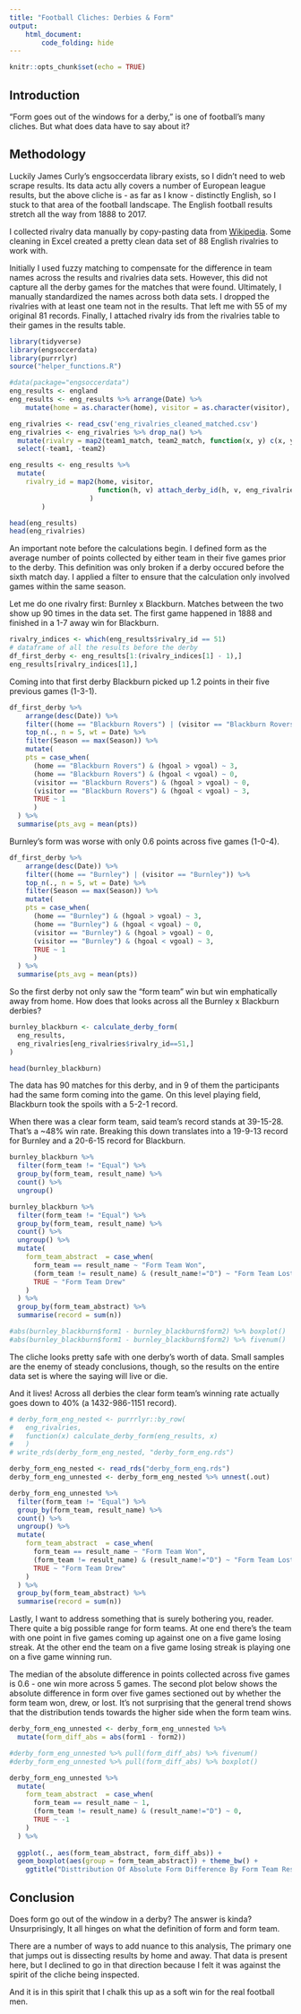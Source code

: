 ```yaml
---
title: "Football Cliches: Derbies & Form"
output: 
    html_document:
        code_folding: hide
---
```


```r
knitr::opts_chunk$set(echo = TRUE)
```

## Introduction

"Form goes out of the windows for a derby," is one of football's many cliches. But what does data have to say about it? 

## Methodology

Luckily James Curly's engsoccerdata library exists, so I didn't need to web scrape results. Its data actu ally covers a number of European league results, but the above cliche is - as far as I know - distinctly English, so I stuck to that area of the football landscape. The English football results stretch all the way from 1888 to 2017.

I collected rivalry data manually by copy-pasting data from [Wikipedia](https://en.wikipedia.org/wiki/List_of_sports_rivalries_in_the_United_Kingdom#Association_Football). Some cleaning in Excel created a pretty clean data set of 88 English rivalries to work with.

Initially I used fuzzy matching to compensate for the difference in team names across the results and rivalries data sets. However, this did not capture all the derby games for the matches that were found. Ultimately, I manually standardized the names across both data sets. I dropped the rivalries with at least one team not in the results. That left me with 55 of my original 81 records. Finally, I attached rivalry ids from the rivalries table to their games in the results table.

```r
library(tidyverse)
library(engsoccerdata)
library(purrrlyr)
source("helper_functions.R")

#data(package="engsoccerdata")
eng_results <- england
eng_results <- eng_results %>% arrange(Date) %>% 
    mutate(home = as.character(home), visitor = as.character(visitor), result = as.character(result))

eng_rivalries <- read_csv('eng_rivalries_cleaned_matched.csv')
eng_rivalries <- eng_rivalries %>% drop_na() %>%
  mutate(rivalry = map2(team1_match, team2_match, function(x, y) c(x, y))) %>%
  select(-team1, -team2)

eng_results <- eng_results %>%
  mutate(
    rivalry_id = map2(home, visitor, 
                      function(h, v) attach_derby_id(h, v, eng_rivalries)
                    )
        )

head(eng_results)
head(eng_rivalries)
```

An important note before the calculations begin. I defined form as the average number of points collected by either team in their five games prior to the derby. This definition was only broken if a derby occured before the sixth match day. I applied a filter to ensure that the calculation only involved games within the same season. 

Let me do one rivalry first: Burnley x Blackburn. Matches between the two show up 90 times in the data set. The first game happened in 1888 and finished in a 1-7 away win for Blackburn. 

```r
rivalry_indices <- which(eng_results$rivalry_id == 51)
# dataframe of all the results before the derby
df_first_derby <- eng_results[1:(rivalry_indices[1] - 1),]
eng_results[rivalry_indices[1],]
```

Coming into that first derby Blackburn picked up 1.2 points in their five previous games (1-3-1).

```r
df_first_derby %>%
    arrange(desc(Date)) %>%
    filter((home == "Blackburn Rovers") | (visitor == "Blackburn Rovers")) %>%
    top_n(., n = 5, wt = Date) %>%
    filter(Season == max(Season)) %>%
    mutate(
    pts = case_when(
      (home == "Blackburn Rovers") & (hgoal > vgoal) ~ 3,
      (home == "Blackburn Rovers") & (hgoal < vgoal) ~ 0,
      (visitor == "Blackburn Rovers") & (hgoal > vgoal) ~ 0,
      (visitor == "Blackburn Rovers") & (hgoal < vgoal) ~ 3,
      TRUE ~ 1
      )
  ) %>%
  summarise(pts_avg = mean(pts))
```

Burnley's form was worse with only 0.6 points across five games (1-0-4).

```r
df_first_derby %>%
    arrange(desc(Date)) %>%
    filter((home == "Burnley") | (visitor == "Burnley")) %>%
    top_n(., n = 5, wt = Date) %>%
    filter(Season == max(Season)) %>%
    mutate( 
    pts = case_when(
      (home == "Burnley") & (hgoal > vgoal) ~ 3,
      (home == "Burnley") & (hgoal < vgoal) ~ 0,
      (visitor == "Burnley") & (hgoal > vgoal) ~ 0,
      (visitor == "Burnley") & (hgoal < vgoal) ~ 3,
      TRUE ~ 1
      )
  ) %>%
  summarise(pts_avg = mean(pts))
```

So the first derby not only saw the "form team" win but win emphatically away from home. How does that looks across all the Burnley x Blackburn derbies?

```r
burnley_blackburn <- calculate_derby_form(
  eng_results,
  eng_rivalries[eng_rivalries$rivalry_id==51,]
)

head(burnley_blackburn)
```

The data has 90 matches for this derby, and in 9 of them the participants had the same form coming into the game. On this level playing field, Blackburn took the spoils with a 5-2-1 record.

When there was a clear form team, said team's record stands at 39-15-28. That's a ~48% win rate. Breaking this down translates into a 19-9-13 record for Burnley and a 20-6-15 record for Blackburn. 

```r
burnley_blackburn %>% 
  filter(form_team != "Equal") %>%
  group_by(form_team, result_name) %>%
  count() %>%
  ungroup()

burnley_blackburn %>% 
  filter(form_team != "Equal") %>%
  group_by(form_team, result_name) %>%
  count() %>%
  ungroup() %>%
  mutate(
    form_team_abstract  = case_when(
      form_team == result_name ~ "Form Team Won",
      (form_team != result_name) & (result_name!="D") ~ "Form Team Lost",
      TRUE ~ "Form Team Drew"
    )
  ) %>%
  group_by(form_team_abstract) %>%
  summarise(record = sum(n))

#abs(burnley_blackburn$form1 - burnley_blackburn$form2) %>% boxplot()
#abs(burnley_blackburn$form1 - burnley_blackburn$form2) %>% fivenum()
```

The cliche looks pretty safe with one derby's worth of data. Small samples are the enemy of steady conclusions, though, so the results on the entire data set is where the saying will live or die.

And it lives! Across all derbies the clear form team's winning rate actually goes down to 40% (a 1432-986-1151 record).

```r
# derby_form_eng_nested <- purrrlyr::by_row(
#   eng_rivalries, 
#   function(x) calculate_derby_form(eng_results, x)
#   )
# write_rds(derby_form_eng_nested, "derby_form_eng.rds")
```


```r
derby_form_eng_nested <- read_rds("derby_form_eng.rds")
derby_form_eng_unnested <- derby_form_eng_nested %>% unnest(.out)

derby_form_eng_unnested %>% 
  filter(form_team != "Equal") %>%
  group_by(form_team, result_name) %>%
  count() %>%
  ungroup() %>%
  mutate(
    form_team_abstract  = case_when(
      form_team == result_name ~ "Form Team Won",
      (form_team != result_name) & (result_name!="D") ~ "Form Team Lost",
      TRUE ~ "Form Team Drew"
    )
  ) %>%
  group_by(form_team_abstract) %>%
  summarise(record = sum(n))
```

Lastly, I want to address something that is surely bothering you, reader. There quite a big possible range for form teams. At one end there's the team with one point in five games coming up against one on a five game losing streak. At the other end the team on a five game losing streak is playing one on a five game winning run. 

The median of the absolute difference in points collected across five games is 0.6 - one win more across 5 games. The second plot below shows the absolute difference in form over five games sectioned out by whether the form team won, drew, or lost. It's not surprising that the general trend shows that the distribution tends towards the higher side when the form team wins.

```r
derby_form_eng_unnested <- derby_form_eng_unnested %>%
  mutate(form_diff_abs = abs(form1 - form2)) 

#derby_form_eng_unnested %>% pull(form_diff_abs) %>% fivenum()
#derby_form_eng_unnested %>% pull(form_diff_abs) %>% boxplot()

derby_form_eng_unnested %>%
  mutate(
    form_team_abstract  = case_when(
      form_team == result_name ~ 1,
      (form_team != result_name) & (result_name!="D") ~ 0,
      TRUE ~ -1
    )
  ) %>%
  
  ggplot(., aes(form_team_abstract, form_diff_abs)) + 
  geom_boxplot(aes(group = form_team_abstract)) + theme_bw() +
    ggtitle("Disttribution Of Absolute Form Difference By Form Team Result")
```

## Conclusion 

Does form go out of the window in a derby? The answer is kinda? Unsurprisingly, It all hinges on what the definition of form and form team.

There are a number of ways to add nuance to this analysis, The primary one that jumps out is dissecting results by home and away. That data is present here, but I declined to go in that direction because I felt it was against the spirit of the cliche being inspected.

And it is in this spirit that I chalk this up as a soft win for the real football men.